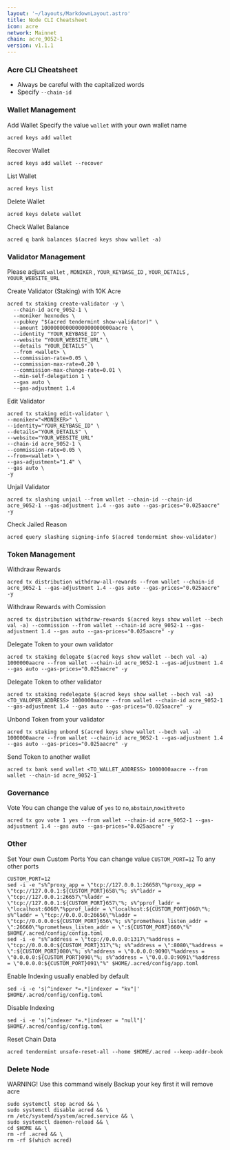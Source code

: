 ```yaml
---
layout: '~/layouts/MarkdownLayout.astro'
title: Node CLI Cheatsheet
icon: acre
network: Mainnet
chain: acre_9052-1
version: v1.1.1
---
```


### Acre CLI Cheatsheet

- Always be careful with the capitalized words
- Specify `--chain-id`

### Wallet Management

Add Wallet
Specify the value `wallet` with your own wallet name

```
acred keys add wallet
```

Recover Wallet
```
acred keys add wallet --recover
```

List Wallet
```
acred keys list
```

Delete Wallet
```
acred keys delete wallet
```

Check Wallet Balance
```
acred q bank balances $(acred keys show wallet -a)
```

### Validator Management

Please adjust `wallet` , `MONIKER` , `YOUR_KEYBASE_ID` , `YOUR_DETAILS` , `YOUUR_WEBSITE_URL`

Create Validator (Staking) with 10K Acre
```
acred tx staking create-validator -y \
  --chain-id acre_9052-1 \
  --moniker hexnodes \
  --pubkey "$(acred tendermint show-validator)" \
  --amount 10000000000000000000000aacre \
  --identity "YOUR_KEYBASE_ID" \
  --website "YOUUR_WEBSITE_URL" \
  --details "YOUR_DETAILS" \
  --from <wallet> \
  --commission-rate=0.05 \
  --commission-max-rate=0.20 \
  --commission-max-change-rate=0.01 \
  --min-self-delegation 1 \
  --gas auto \
  --gas-adjustment 1.4
```

Edit Validator
```
acred tx staking edit-validator \
--moniker="<MONIKER>" \
--identity="YOUR_KEYBASE_ID" \
--details="YOUR_DETAILS" \
--website="YOUR_WEBSITE_URL"
--chain-id acre_9052-1 \
--commission-rate=0.05 \
--from=<wallet> \
--gas-adjustment="1.4" \
--gas auto \
-y
```


Unjail Validator
```
acred tx slashing unjail --from wallet --chain-id --chain-id acre_9052-1 --gas-adjustment 1.4 --gas auto --gas-prices="0.025aacre" -y
```

Check Jailed Reason
```
acred query slashing signing-info $(acred tendermint show-validator)
```

### Token Management

Withdraw Rewards
```
acred tx distribution withdraw-all-rewards --from wallet --chain-id acre_9052-1 --gas-adjustment 1.4 --gas auto --gas-prices="0.025aacre" -y
```

Withdraw Rewards with Comission
```
acred tx distribution withdraw-rewards $(acred keys show wallet --bech val -a) --commission --from wallet --chain-id acre_9052-1 --gas-adjustment 1.4 --gas auto --gas-prices="0.025aacre" -y
```

Delegate Token to your own validator
```
acred tx staking delegate $(acred keys show wallet --bech val -a) 1000000aacre --from wallet --chain-id acre_9052-1 --gas-adjustment 1.4 --gas auto --gas-prices="0.025aacre" -y
```

Delegate Token to other validator
```
acred tx staking redelegate $(acred keys show wallet --bech val -a) <TO_VALOPER_ADDRESS> 1000000aacre --from wallet --chain-id acre_9052-1 --gas-adjustment 1.4 --gas auto --gas-prices="0.025aacre" -y
```

Unbond Token from your validator
```
acred tx staking unbond $(acred keys show wallet --bech val -a) 1000000aacre --from wallet --chain-id acre_9052-1 --gas-adjustment 1.4 --gas auto --gas-prices="0.025aacre" -y
```

Send Token to another wallet
```
acred tx bank send wallet <TO_WALLET_ADDRESS> 1000000aacre --from wallet --chain-id acre_9052-1
```

### Governance 

Vote
You can change the value of `yes` to `no`,`abstain`,`nowithveto`

```
acred tx gov vote 1 yes --from wallet --chain-id acre_9052-1 --gas-adjustment 1.4 --gas auto --gas-prices="0.025aacre" -y
```

### Other

Set Your own Custom Ports
You can change value `CUSTOM_PORT=12` To any other ports
```
CUSTOM_PORT=12
sed -i -e "s%^proxy_app = \"tcp://127.0.0.1:26658\"%proxy_app = \"tcp://127.0.0.1:${CUSTOM_PORT}658\"%; s%^laddr = \"tcp://127.0.0.1:26657\"%laddr = \"tcp://127.0.0.1:${CUSTOM_PORT}657\"%; s%^pprof_laddr = \"localhost:6060\"%pprof_laddr = \"localhost:${CUSTOM_PORT}060\"%; s%^laddr = \"tcp://0.0.0.0:26656\"%laddr = \"tcp://0.0.0.0:${CUSTOM_PORT}656\"%; s%^prometheus_listen_addr = \":26660\"%prometheus_listen_addr = \":${CUSTOM_PORT}660\"%" $HOME/.acred/config/config.toml
sed -i -e "s%^address = \"tcp://0.0.0.0:1317\"%address = \"tcp://0.0.0.0:${CUSTOM_PORT}317\"%; s%^address = \":8080\"%address = \":${CUSTOM_PORT}080\"%; s%^address = \"0.0.0.0:9090\"%address = \"0.0.0.0:${CUSTOM_PORT}090\"%; s%^address = \"0.0.0.0:9091\"%address = \"0.0.0.0:${CUSTOM_PORT}091\"%" $HOME/.acred/config/app.toml
```

Enable Indexing usually enabled by default
```
sed -i -e 's|^indexer *=.*|indexer = "kv"|' $HOME/.acred/config/config.toml
```

Disable Indexing
```
sed -i -e 's|^indexer *=.*|indexer = "null"|' $HOME/.acred/config/config.toml
```

Reset Chain Data
```
acred tendermint unsafe-reset-all --home $HOME/.acred --keep-addr-book
```

### Delete Node

WARNING! Use this command wisely 
Backup your key first it will remove acre

```
sudo systemctl stop acred && \
sudo systemctl disable acred && \
rm /etc/systemd/system/acred.service && \
sudo systemctl daemon-reload && \
cd $HOME && \
rm -rf .acred && \
rm -rf $(which acred)
```

